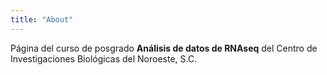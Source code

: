 ```yaml
---
title: "About"
---
```


Página del curso de posgrado **Análisis de datos de RNAseq** del Centro de Investigaciones Biológicas del Noroeste, S.C.
